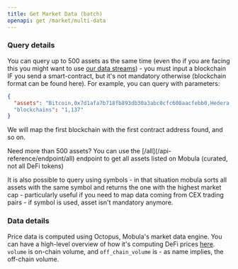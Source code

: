 ```yaml
---
title: Get Market Data (batch)
openapi: get /market/multi-data
---
```


### Query details

You can query up to 500 assets as the same time (even tho if you are facing this you might want to use [our data streams](/api-reference/beta/introduction_highlevel)) - you must input a blockchain IF you send a smart-contract, but it's not mandatory otherwise (blockchain format can be found here).
For example, you can query with parameters:

```json
{
  "assets": "Bitcoin,0x7d1afa7b718fb893db30a3abc0cfc608aacfebb0,Hedera,0x23d29d30e35c5e8d321e1dc9a8a61bfd846d4c5c"
  "blockchains": "1,137"
}
```

We will map the first blockchain with the first contract address found, and so on.

<Tip>
  Need more than 500 assets? You can use the [/all](/api-reference/endpoint/all)
  endpoint to get all assets listed on Mobula (curated, not all DeFi tokens)
</Tip>

It is also possible to query using symbols - in that situation mobula sorts all assets with the same symbol and returns the one with the highest market cap - particularly useful if you need to map data coming from CEX trading pairs - if symbol is used, asset isn't mandatory anymore.

### Data details

Price data is computed using Octopus, Mobula's market data engine. You can have a high-level overview of how it's computing DeFi prices [here](https://mirror.xyz/0x6483Ca5ac1EbC6eB08d36979d217db2572CbAad2/Lw8NSSjqR4JSzthKZQCfHLwD3NPGsuaAfHGMY1zi-WI). `volume` is on-chain volume, and `off_chain_volume` is - as name implies, the off-chain volume.
